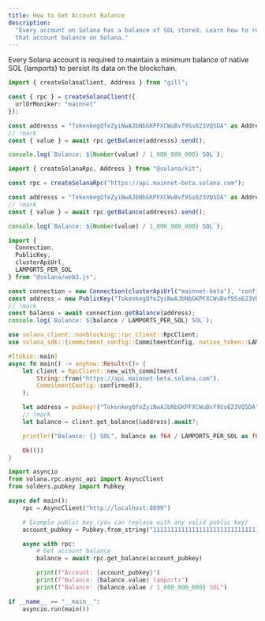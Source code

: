 ```yaml
---
title: How to Get Account Balance
description:
  "Every account on Solana has a balance of SOL stored. Learn how to retrieve
  that account balance on Solana."
---
```


Every Solana account is required to maintain a minimum balance of native SOL
(lamports) to persist its data on the blockchain.

<CodeTabs storage="cookbook" flags="r">

```ts !! title="Gill"
import { createSolanaClient, Address } from "gill";

const { rpc } = createSolanaClient({
  urlOrMoniker: "mainnet"
});

const addresss = "TokenkegQfeZyiNwAJbNbGKPFXCWuBvf9Ss623VQ5DA" as Address;
// !mark
const { value } = await rpc.getBalance(addresss).send();

console.log(`Balance: ${Number(value) / 1_000_000_000} SOL`);
```

```ts !! title="Kit"
import { createSolanaRpc, Address } from "@solana/kit";

const rpc = createSolanaRpc("https://api.mainnet-beta.solana.com");

const addresss = "TokenkegQfeZyiNwAJbNbGKPFXCWuBvf9Ss623VQ5DA" as Address;
// !mark
const { value } = await rpc.getBalance(addresss).send();

console.log(`Balance: ${Number(value) / 1_000_000_000} SOL`);
```

```ts !! title="Legacy"
import {
  Connection,
  PublicKey,
  clusterApiUrl,
  LAMPORTS_PER_SOL
} from "@solana/web3.js";

const connection = new Connection(clusterApiUrl("mainnet-beta"), "confirmed");
const address = new PublicKey("TokenkegQfeZyiNwAJbNbGKPFXCWuBvf9Ss623VQ5DA");
// !mark
const balance = await connection.getBalance(address);
console.log(`Balance: ${balance / LAMPORTS_PER_SOL} SOL`);
```

```rs !! title="Rust"
use solana_client::nonblocking::rpc_client::RpcClient;
use solana_sdk::{commitment_config::CommitmentConfig, native_token::LAMPORTS_PER_SOL, pubkey};

#[tokio::main]
async fn main() -> anyhow::Result<()> {
    let client = RpcClient::new_with_commitment(
        String::from("https://api.mainnet-beta.solana.com"),
        CommitmentConfig::confirmed(),
    );

    let address = pubkey!("TokenkegQfeZyiNwAJbNbGKPFXCWuBvf9Ss623VQ5DA");
    // !mark
    let balance = client.get_balance(&address).await?;

    println!("Balance: {} SOL", balance as f64 / LAMPORTS_PER_SOL as f64);

    Ok(())
}
```

```py !! title="Python"
import asyncio
from solana.rpc.async_api import AsyncClient
from solders.pubkey import Pubkey

async def main():
    rpc = AsyncClient("http://localhost:8899")

    # Example public key (you can replace with any valid public key)
    account_pubkey = Pubkey.from_string("11111111111111111111111111111111")

    async with rpc:
        # Get account balance
        balance = await rpc.get_balance(account_pubkey)

        print(f"Account: {account_pubkey}")
        print(f"Balance: {balance.value} lamports")
        print(f"Balance: {balance.value / 1_000_000_000} SOL")

if __name__ == "__main__":
    asyncio.run(main())
```

</CodeTabs>

